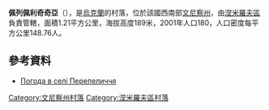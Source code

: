 {{coord|48|50|52|N|28|52|33|E|scale:30000|display=title}}

'''佩列佩利奇奇亞'''（{{lang-uk|Перепеличчя}}），是[[烏克蘭|烏克蘭]]的村落，位於該國西南部[[文尼察州|文尼察州]]，由[[涅米羅夫區|涅米羅夫區]]負責管轄，面積1.21平方公里，海拔高度189米，2001年人口180，人口密度每平方公里148.76人。

==參考資料==
* [http://weather.in.ua/ua/vinnickaja/19918 Погода в селі Перепеличчя] {{Wayback|url=http://weather.in.ua/ua/vinnickaja/19918 |date=20160305101150 }}

[[Category:文尼察州村落|Category:文尼察州村落]]
[[Category:涅米羅夫區村落|Category:涅米羅夫區村落]]


{{Vinnytsia-geo-stub}}